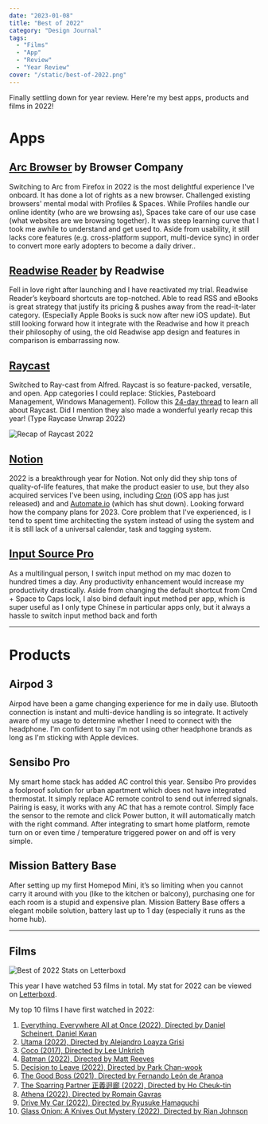 ```yaml
---
date: "2023-01-08"
title: "Best of 2022"
category: "Design Journal"
tags:
  - "Films"
  - "App"
  - "Review"
  - "Year Review"
cover: "/static/best-of-2022.png"
---
```


Finally settling down for year review. Here're my best apps, products and films in 2022!

# Apps

## [Arc Browser](https://arc.net/) by Browser Company

Switching to Arc from Firefox in 2022 is the most delightful experience I've onboard. It has done a lot of rights as a new browser. Challenged existing browsers' mental modal with Profiles & Spaces. While Profiles handle our online identity (who are we browsing as), Spaces take care of our use case (what websites are we browsing together). It was steep learning curve that I took me awhile to understand and get used to. Aside from usability, it still lacks core features (e.g. cross-platform support, multi-device sync) in order to convert more early adopters to become a daily driver..

## [Readwise Reader](https://read.readwise.io/) by Readwise

Fell in love right after launching and I have reactivated my trial. Readwise Reader’s keyboard shortcuts are top-notched. Able to read RSS and eBooks is great strategy that justify its pricing & pushes away from the read-it-later category. (Especially Apple Books is suck now after new iOS update). But still looking forward how it integrate with the Readwise and how it preach their philosophy of using, the old Readwise app design and features in comparison is embarrassing now.

## [Raycast](https://www.raycast.com/)

Switched to Ray-cast from Alfred. Raycast is so feature-packed, versatile, and open. App categories I could replace: Stickies, Pasteboard Management, Windows Management). Follow this [24-day thread](https://twitter.com/raycastapp/status/1605981287868534784) to learn all about Raycast. Did I mention they also made a wonderful yearly recap this year! (Type Raycase Unwrap 2022)

![Recap of Raycast 2022](/static/raycast-2022.png)

## [Notion](https://www.notion.so/)

2022 is a breakthrough year for Notion. Not only did they ship tons of quality-of-life features, that make the product easier to use, but they also acquired services I've been using, including [Cron](https://cron.com/) (iOS app has just released) and and [Automate.io](http://Automate.io) (which has shut down). Looking forward how the company plans for 2023. Core problem that I've experienced, is I tend to spent time architecting the system instead of using the system and it is still lack of a universal calendar, task and tagging system.

## [Input Source Pro](https://inputsource.pro/)

As a multilingual person, I switch input method on my mac dozen to hundred times a day. Any productivity enhancement would increase my productivity drastically. Aside from changing the default shortcut from Cmd + Space to Caps lock, I also bind default input method per app, which is super useful as I only type Chinese in particular apps only, but it always a hassle to switch input method back and forth

---

# Products

## Airpod 3

Airpod have been a game changing experience for me in daily use. Blutooth connection is instant and multi-device handling is so integrate. It actively aware of my usage to determine whether I need to connect with the headphone. I'm confident to say I'm not using other headphone brands as long as I'm sticking with Apple devices.

## Sensibo Pro

My smart home stack has added AC control this year. Sensibo Pro provides a foolproof solution for urban apartment which does not have integrated thermostat. It simply replace AC remote control to send out inferred signals. Pairing is easy, it works with any AC that has a remote control. Simply face the sensor to the remote and click Power button, it will automatically match with the right command. After integrating to smart home platform, remote turn on or even time / temperature triggered power on and off is very simple.

## Mission Battery Base

After setting up my first Homepod Mini, it’s so limiting when you cannot carry it around with you (like to the kitchen or balcony), purchasing one for each room is a stupid and expensive plan. Mission Battery Base offers a elegant mobile solution, battery last up to 1 day (especially it runs as the home hub).

---

## Films

![Best of 2022 Stats on Letterboxd](/static/best-of-2022-films.png)

This year I have watched 53 films in total. My stat for 2022 can be viewed on [Letterboxd](https://letterboxd.com/samuelisme/year/2022/).

My top 10 films I have first watched in 2022:
1. [Everything, Everywhere All at Once (2022), Directed by Daniel Scheinert, Daniel Kwan](https://letterboxd.com/film/everything-everywhere-all-at-once/)
2. [Utama (2022), Directed by Alejandro Loayza Grisi](https://letterboxd.com/film/utama/)
3. [Coco (2017), Directed by Lee Unkrich](https://letterboxd.com/film/coco-2017/)
4. [Batman (2022), Directed by Matt Reeves](https://letterboxd.com/film/the-batman/)
5. [Decision to Leave (2022), Directed by Park Chan-wook](https://letterboxd.com/film/decision-to-leave/)
6. [The Good Boss (2021), Directed by Fernando León de Aranoa](https://letterboxd.com/film/the-good-boss/)
7. [The Sparring Partner 正義迴廊 (2022), Directed by Ho Cheuk-tin](https://letterboxd.com/film/the-sparring-partner/)
8. [Athena (2022), Directed by Romain Gavras](https://letterboxd.com/film/athena-2022-1/)
9. [Drive My Car (2022), Directed by Ryusuke Hamaguchi](https://letterboxd.com/film/drive-my-car/)
10. [Glass Onion: A Knives Out Mystery (2022), Directed by Rian Johnson](https://letterboxd.com/film/glass-onion-a-knives-out-mystery/)